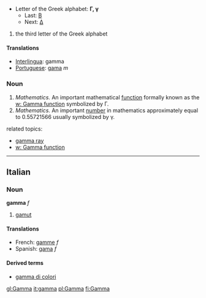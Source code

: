*Letter of the Greek alphabet: '''&#915;, &#947;'''
**Last: [[beta|&#914;]]
**Next: [[delta|&#916;]]

#the third letter of the Greek alphabet

==== Translations ====
*[[Interlingua]]: gamma
*[[Portuguese]]: [[gama]] ''m''

===Noun===
# ''Mathematics.'' An important mathematical [[function]] formally known as the [[w: Gamma function]] symbolized by &#915;.
# ''Mathematics.'' An important [[number]] in mathematics approximately equal to 0.55721566 usually symbolized by &#947;.

related topics:

*[[gamma ray]]
*[[w: Gamma function]]
----

==Italian==
===Noun===
'''gamma''' ''f''

# [[gamut]]

<!-- these cognate tanslations are interesting, please do not delete -->
====Translations====
*French: [[gamme]] ''f''
*Spanish: [[gama]] ''f''

====Derived terms====
*[[gamma di colori]]<!-- only if it's a set-phrase -->

[[gl:Gamma]]
[[it:gamma]]
[[pl:Gamma]]
[[fi:Gamma]]